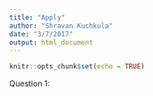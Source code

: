 ```yaml
---
title: "Apply"
author: "Shravan Kuchkula"
date: "3/7/2017"
output: html_document
---
```


```r
knitr::opts_chunk$set(echo = TRUE)
```

Question 1:

